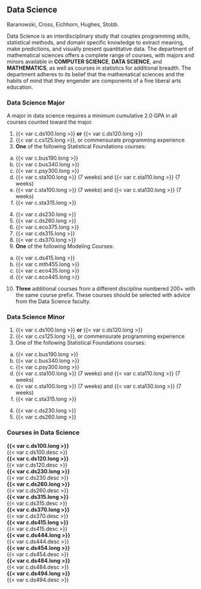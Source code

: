 ## Data Science {#sec-data-science}
Baranowski, Cross, Eichhorn, Hughes, Stobb.

Data Science is an interdisciplinary study that couples programming skills, statistical methods, and domain specific knowledge to extract meaning, make predictions, and visually present quantitative data. The department of mathematical sciences offers a complete range of courses, with majors and minors available in **COMPUTER SCIENCE**, **DATA SCIENCE**, and **MATHEMATICS**, as well as courses in statistics for additional breadth. The department adheres to its belief that the mathematical sciences and the habits of mind that they engender are components of a fine liberal arts education.

### Data Science Major 
A major in data science requires a minimum cumulative 2.0 GPA in all courses counted toward the major.

1. {{< var c.ds100.long >}} **or** {{< var c.ds120.long >}}  
2. {{< var c.cs125.long >}}, or commensurate programming experience  
3. **One** of the following Statistical Foundations courses:  
  a. {{< var c.bus190.long >}}  
  b. {{< var c.bus340.long >}}  
  c. {{< var c.psy300.long >}}  
  d. {{< var c.sta100.long >}} (7 weeks) and {{< var c.sta110.long >}} (7 weeks)  
  e. {{< var c.sta100.long >}} (7 weeks) and {{< var c.sta130.long >}} (7 weeks)  
  f. {{< var c.sta315.long >}}  
4. {{< var c.ds230.long >}}
5. {{< var c.ds260.long >}}
6. {{< var c.eco375.long >}}
7. {{< var c.ds315.long >}}
8. {{< var c.ds370.long >}}
9. **One** of the following Modeling Courses:
  a. {{< var c.ds415.long >}}  
  b. {{< var c.mth455.long >}}  
  c. {{< var c.eco435.long >}}
  d. {{< var c.eco445.long >}}
10.	**Three** additional courses from a different discipline numbered 200+ with the same course prefix. These courses should be selected with advice from the Data Science faculty. 

### Data Science Minor 

1. {{< var c.ds100.long >}} **or** {{< var c.ds120.long >}}  
2. {{< var c.cs125.long >}}, or commensurate programming experience  
3. One of the following Statistical Foundations courses:  
  a. {{< var c.bus190.long >}}  
  b. {{< var c.bus340.long >}}  
  c. {{< var c.psy300.long >}}  
  d. {{< var c.sta100.long >}} (7 weeks) and {{< var c.sta110.long >}} (7 weeks)  
  e. {{< var c.sta100.long >}} (7 weeks) and {{< var c.sta130.long >}} (7 weeks)  
  f. {{< var c.sta315.long >}}  
4. {{< var c.ds230.long >}}
5. {{< var c.ds260.long >}}


### Courses in Data Science

 **{{< var c.ds100.long >}}**   
  {{< var c.ds100.desc >}}   
 **{{< var c.ds120.long >}}**   
  {{< var c.ds120.desc >}}   
 **{{< var c.ds230.long >}}**   
  {{< var c.ds230.desc >}}   
 **{{< var c.ds260.long >}}**   
  {{< var c.ds260.desc >}}   
 **{{< var c.ds315.long >}}**  
  {{< var c.ds315.desc >}}  
 **{{< var c.ds370.long >}}**  
  {{< var c.ds370.desc >}}  
 **{{< var c.ds415.long >}}**  
  {{< var c.ds415.desc >}}  
 **{{< var c.ds444.long >}}**  
  {{< var c.ds444.desc >}}  
 **{{< var c.ds454.long >}}**  
  {{< var c.ds454.desc >}}  
 **{{< var c.ds484.long >}}**  
  {{< var c.ds484.desc >}}  
 **{{< var c.ds494.long >}}**  
  {{< var c.ds494.desc >}}  
